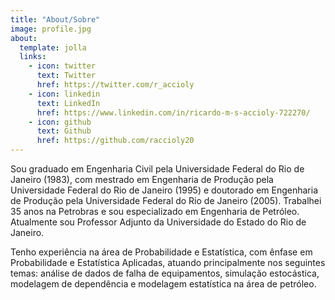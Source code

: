 ```yaml
---
title: "About/Sobre"
image: profile.jpg
about:
  template: jolla
  links:
    - icon: twitter
      text: Twitter
      href: https://twitter.com/r_accioly
    - icon: linkedin
      text: LinkedIn
      href: https://www.linkedin.com/in/ricardo-m-s-accioly-722270/
    - icon: github
      text: Github
      href: https://github.com/raccioly20
---
```


Sou graduado em Engenharia Civil pela Universidade Federal do Rio de
Janeiro (1983), com mestrado em Engenharia de Produção pela Universidade
Federal do Rio de Janeiro (1995) e doutorado em Engenharia de Produção
pela Universidade Federal do Rio de Janeiro (2005). Trabalhei 35 anos na Petrobras e sou especializado em Engenharia de Petróleo. Atualmente sou Professor Adjunto da Universidade do Estado do Rio de Janeiro.

Tenho experiência na área de Probabilidade e Estatística, com ênfase em
Probabilidade e Estatística Aplicadas, atuando principalmente nos
seguintes temas: análise de dados de falha de equipamentos, simulação
estocástica, modelagem de dependência e modelagem estatística na área de
petróleo.
